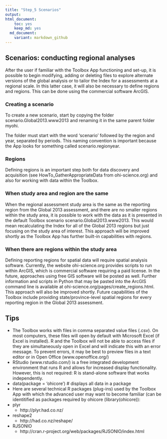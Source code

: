 ```yaml
---
title: "Step_5 Scenarios"
output: 
html_document:
    toc: yes
    keep_md: yes
  md_document:
    variant: markdown_github
---
```




## Scenarios: conducting regional analyses
After the user if familiar with the Toolbox App functioning and set-up, it is possible to begin modifying, adding or deleting files to explore alternate versions of the global analysis or to tailor the Index for a assessments at a regional scale. In this latter case, it will also be necessary to define regions and regions. This can be done using the commercial software ArcGIS.

### Creating a scenario
To create a new scenario, start by copying the folder scenario.Global2013.www2013 and renaming it in the same parent folder myohi.

The folder must start with the word ‘scenario’ followed by the region and year, separated by periods. This naming convention is important because the App looks for something called scenario.regionyear.

### Regions
Defining regions is an important step both for data discovery and acquisition (see HowTo_GatherAppropriateData from ohi-science.org) and also for working with data within the Toolbox.  

### When study area and region are the same
When the regional assessment study area is the same as the reporting region from the Global 2013 assessment, and there are no smaller regions within the study area, it is possible to work with the data as it is presented in the default Toolbox scenario scenario.Global2013.www2013. This would mean recalculating the Index for all of the Global 2013 regions but just focusing on the study area of interest. This approach will be improved shortly as the Toolbox App has further built-in capabilities with regions.

### When there are regions within the study area 
Defining reporting regions for spatial data will require spatial analysis software. Currently, the website ohi-science.org provides scripts to run within ArcGIS, which is commercial software requiring a paid license. In the future, approaches using free GIS software will be posted as well. Further information and scripts in Python that may be pasted into the ArcGIS command line is available at 
ohi-science.org/pages/create_regions.html. This approach will also be improved shortly. Future capabilities of the Toolbox include providing state/province-level spatial regions for every reporting region in the Global 2013 assessment. 

## Tips
  * The Toolbox works with files in comma separated value files (.csv). On most computers, these files will open by default with Microsoft Excel (if Excel is installed). R and the Toolbox will not be able to access files if they are simultaneously open in Excel and will indicate this with an error message. To prevent errors, it may be best to preview files in a text editor or in Open Office (www.openoffice.org/)
  * RStudio (www.rstudio.com/) is a free integrated development environment that runs R and allows for increased display functionality. However, this is not required: R is stand-alone software that works independently.
  * data(package = ‘ohicore’)  # displays all data in a package
  * Here are several technical R packages (plug-ins) used by the Toolbox App with which the advanced user may want to become familiar (can be identitified as packages required by ohicore (library(ohicore)):
  * plyr
    + http://plyr.had.co.nz/
  * reshape2
    + http://had.co.nz/reshape/
  * RJSONIO
    + http://cran.r-project.org/web/packages/RJSONIO/index.html
